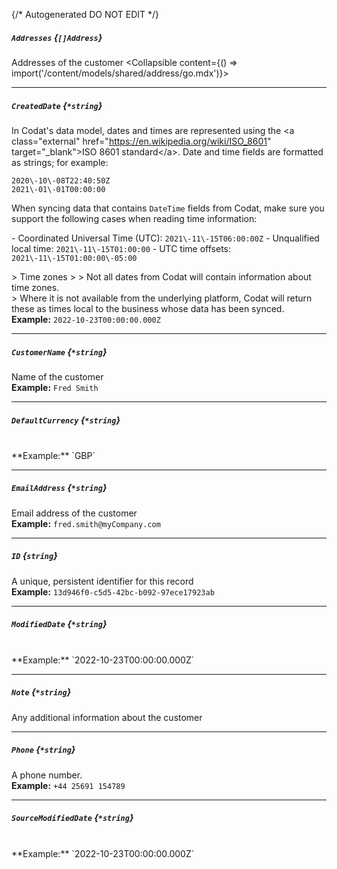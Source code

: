{/* Autogenerated DO NOT EDIT  */}

##### `Addresses` *{`[]Address`}*
Addresses of the customer
<Collapsible content={() => import('/content/models/shared/address/go.mdx')}>
</Collapsible>

---
##### `CreatedDate` *{`*string`}*
In Codat's data model, dates and times are represented using the \<a class\="external" href\="https://en.wikipedia.org/wiki/ISO_8601" target\="_blank"\>ISO 8601 standard\</a\>. Date and time fields are formatted as strings; for example:

```
2020\-10\-08T22:40:50Z
2021\-01\-01T00:00:00
```



When syncing data that contains `DateTime` fields from Codat, make sure you support the following cases when reading time information:

\- Coordinated Universal Time (UTC): `2021\-11\-15T06:00:00Z`
\- Unqualified local time: `2021\-11\-15T01:00:00`
\- UTC time offsets: `2021\-11\-15T01:00:00\-05:00`

\> Time zones
\> 
\> Not all dates from Codat will contain information about time zones.  
\> Where it is not available from the underlying platform, Codat will return these as times local to the business whose data has been synced.
<br/>
**Example:** `2022-10-23T00:00:00.000Z`

---
##### `CustomerName` *{`*string`}*
Name of the customer
<br/>
**Example:** `Fred Smith`

---
##### `DefaultCurrency` *{`*string`}*
<br/>
**Example:** `GBP`

---
##### `EmailAddress` *{`*string`}*
Email address of the customer
<br/>
**Example:** `fred.smith@myCompany.com`

---
##### `ID` *{`string`}*
A unique, persistent identifier for this record
<br/>
**Example:** `13d946f0-c5d5-42bc-b092-97ece17923ab`

---
##### `ModifiedDate` *{`*string`}*
<br/>
**Example:** `2022-10-23T00:00:00.000Z`

---
##### `Note` *{`*string`}*
Any additional information about the customer

---
##### `Phone` *{`*string`}*
A phone number.
<br/>
**Example:** `+44 25691 154789`

---
##### `SourceModifiedDate` *{`*string`}*
<br/>
**Example:** `2022-10-23T00:00:00.000Z`

